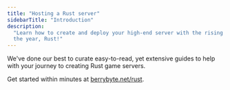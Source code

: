 ---
title: "Hosting a Rust server"
sidebarTitle: "Introduction"
description:
  "Learn how to create and deploy your high-end server with the rising game of
  the year, Rust!"
---

We've done our best to curate easy-to-read, yet extensive guides to help with
your journey to creating Rust game servers.

Get started within minutes at [berrybyte.net/rust](https://berrybyte.net/rust-server-hosting/).
